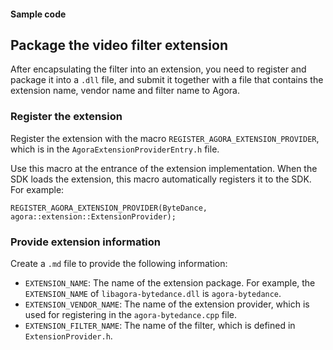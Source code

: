 







#### Sample code



## Package the video filter extension



After encapsulating the filter into an extension, you need to register and package it into a `.dll` file, and submit it together with a file that contains the extension name, vendor name and filter name to Agora.
### Register the extension



Register the extension with the macro `REGISTER_AGORA_EXTENSION_PROVIDER`, which is in the `AgoraExtensionProviderEntry.h` file.

Use this macro at the entrance of the extension implementation. When the SDK loads the extension, this macro automatically registers it to the SDK. For example:

```objc
REGISTER_AGORA_EXTENSION_PROVIDER(ByteDance, agora::extension::ExtensionProvider);
```





### Provide extension information

Create a `.md` file to provide the following information:
- `EXTENSION_NAME`: The name of the extension package. For example, the `EXTENSION_NAME` of `libagora-bytedance.dll` is `agora-bytedance`.
- `EXTENSION_VENDOR_NAME`: The name of the extension provider, which is used for registering in the `agora-bytedance.cpp` file.
- `EXTENSION_FILTER_NAME`: The name of the filter, which is defined in `ExtensionProvider.h`.


